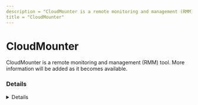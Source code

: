 ```yaml
---
description = "CloudMounter is a remote monitoring and management (RMM) tool. More information will be added as it becomes available."
title = "CloudMounter"
---
```




# CloudMounter

CloudMounter is a remote monitoring and management (RMM) tool. More information will be added as it becomes available.

### Details
<Details author={""}
         category={""}
         created={""}
         website={""}
         lastModified={""}
         privileges={""}
         free={ "" }
         verification={""}
/>

#### Installation Paths
<Card code={ ["C:\\Program Files\\CloudMounter\\*", "*\\CloudMounter\\*", "*\\CloudMounter\\*", "*\\cloudmounter.exe"] }/>





### Forensic Artifacts








### Detections
- Detects potential processes activity of CloudMounter RMM tool
  - [Sigma Rule](https://github.com/magicsword-io/LOLRMM/blob/main/detections/sigma/cloudmounter_processes_sigma.yml)


